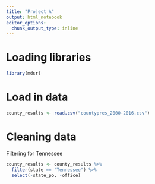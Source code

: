 ```yaml
---
title: "Project A"
output: html_notebook
editor_options: 
  chunk_output_type: inline
---
```


# Loading libraries
```r
library(mdsr)
```


# Load in data
```r
county_results <- read.csv("countypres_2000-2016.csv")
```

# Cleaning data
Filtering for Tennessee
```r
county_results <- county_results %>% 
  filter(state == "Tennessee") %>% 
  select(-state_po, -office)
```

